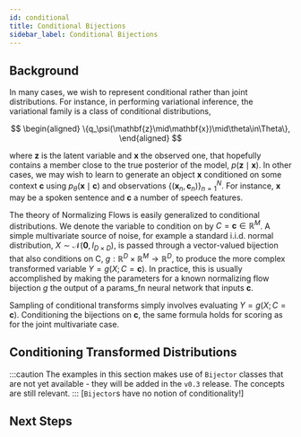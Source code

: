 ```yaml
---
id: conditional
title: Conditional Bijections
sidebar_label: Conditional Bijections
---
```


## Background

In many cases, we wish to represent conditional rather than joint distributions. For instance, in performing variational inference, the variational family is a class of conditional distributions,

$$
\begin{aligned}
\{q_\psi(\mathbf{z}\mid\mathbf{x})\mid\theta\in\Theta\},
\end{aligned}
$$

where $\mathbf{z}$ is the latent variable and $\mathbf{x}$ the observed one, that hopefully contains a member close to the true posterior of the model, $p(\mathbf{z}\mid\mathbf{x})$. In other cases, we may wish to learn to generate an object $\mathbf{x}$ conditioned on some context $\mathbf{c}$ using $p_\theta(\mathbf{x}\mid\mathbf{c})$ and observations $\{(\mathbf{x}_n,\mathbf{c}_n)\}^N_{n=1}$. For instance, $\mathbf{x}$ may be a spoken sentence and $\mathbf{c}$ a number of speech features.

The theory of Normalizing Flows is easily generalized to conditional distributions. We denote the variable to condition on by $C=\mathbf{c}\in\mathbb{R}^M$. A simple multivariate source of noise, for example a standard i.i.d. normal distribution, $X\sim\mathcal{N}(\mathbf{0},I_{D\times D})$, is passed through a vector-valued bijection that also conditions on C, $g:\mathbb{R}^D\times\mathbb{R}^M\rightarrow\mathbb{R}^D$, to produce the more complex transformed variable $Y=g(X;C=\mathbf{c})$. In practice, this is usually accomplished by making the parameters for a known normalizing flow bijection $g$ the output of a params_fn neural network that inputs $\mathbf{c}$.

Sampling of conditional transforms simply involves evaluating $Y=g(X; C=\mathbf{c})$. Conditioning the bijections on $\mathbf{c}$, the same formula holds for scoring as for the joint multivariate case.

## Conditioning Transformed Distributions
:::caution
The examples in this section makes use of `Bijector` classes that are not yet available - they will be added in the `v0.3` release. The concepts are still relevant.
:::
[`Bijector`s have no notion of conditionality!]

## Next Steps
